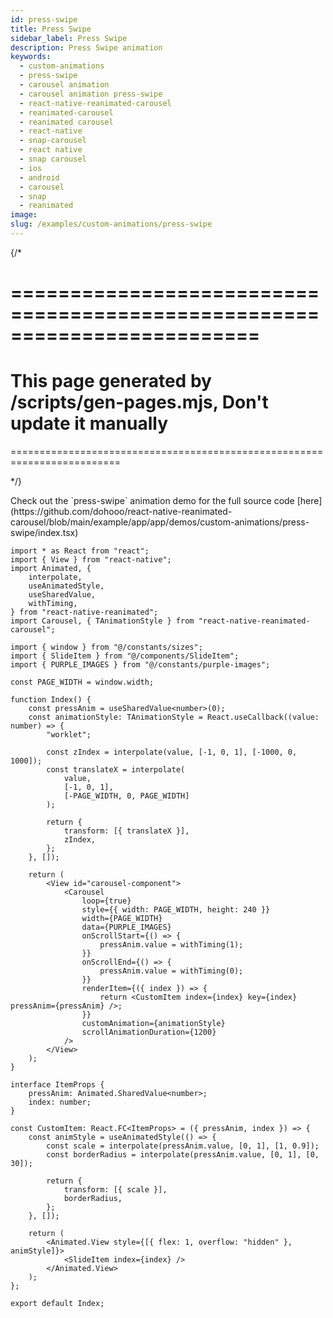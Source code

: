 ```yaml
---
id: press-swipe
title: Press Swipe
sidebar_label: Press Swipe
description: Press Swipe animation
keywords:
  - custom-animations
  - press-swipe
  - carousel animation
  - carousel animation press-swipe
  - react-native-reanimated-carousel
  - reanimated-carousel
  - reanimated carousel
  - react-native
  - snap-carousel
  - react native
  - snap carousel
  - ios
  - android
  - carousel
  - snap
  - reanimated
image:
slug: /examples/custom-animations/press-swipe
---
```


{/* 

=========================================================================
=========================================================================
This page generated by /scripts/gen-pages.mjs, Don't update it manually 
=========================================================================
=========================================================================

*/}


<Callout emoji="👾">
  Check out the `press-swipe` animation demo for the full source code [here](https://github.com/dohooo/react-native-reanimated-carousel/blob/main/example/app/app/demos/custom-animations/press-swipe/index.tsx)
</Callout>

<Demo pagePath='/demos/custom-animations/press-swipe' />

```tsx copy
import * as React from "react";
import { View } from "react-native";
import Animated, {
	interpolate,
	useAnimatedStyle,
	useSharedValue,
	withTiming,
} from "react-native-reanimated";
import Carousel, { TAnimationStyle } from "react-native-reanimated-carousel";

import { window } from "@/constants/sizes";
import { SlideItem } from "@/components/SlideItem";
import { PURPLE_IMAGES } from "@/constants/purple-images";

const PAGE_WIDTH = window.width;

function Index() {
	const pressAnim = useSharedValue<number>(0);
	const animationStyle: TAnimationStyle = React.useCallback((value: number) => {
		"worklet";

		const zIndex = interpolate(value, [-1, 0, 1], [-1000, 0, 1000]);
		const translateX = interpolate(
			value,
			[-1, 0, 1],
			[-PAGE_WIDTH, 0, PAGE_WIDTH]
		);

		return {
			transform: [{ translateX }],
			zIndex,
		};
	}, []);

	return (
		<View id="carousel-component">
			<Carousel
				loop={true}
				style={{ width: PAGE_WIDTH, height: 240 }}
				width={PAGE_WIDTH}
				data={PURPLE_IMAGES}
				onScrollStart={() => {
					pressAnim.value = withTiming(1);
				}}
				onScrollEnd={() => {
					pressAnim.value = withTiming(0);
				}}
				renderItem={({ index }) => {
					return <CustomItem index={index} key={index} pressAnim={pressAnim} />;
				}}
				customAnimation={animationStyle}
				scrollAnimationDuration={1200}
			/>
		</View>
	);
}

interface ItemProps {
	pressAnim: Animated.SharedValue<number>;
	index: number;
}

const CustomItem: React.FC<ItemProps> = ({ pressAnim, index }) => {
	const animStyle = useAnimatedStyle(() => {
		const scale = interpolate(pressAnim.value, [0, 1], [1, 0.9]);
		const borderRadius = interpolate(pressAnim.value, [0, 1], [0, 30]);

		return {
			transform: [{ scale }],
			borderRadius,
		};
	}, []);

	return (
		<Animated.View style={[{ flex: 1, overflow: "hidden" }, animStyle]}>
			<SlideItem index={index} />
		</Animated.View>
	);
};

export default Index;

```